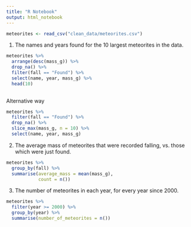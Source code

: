```yaml
---
title: "R Notebook"
output: html_notebook
---
```


```r
meteorites <- read_csv("clean_data/meteorites.csv")
```

1. The names and years found for the 10 largest meteorites in the data.

```r
meteorites %>% 
  arrange(desc(mass_g)) %>% 
  drop_na() %>% 
  filter(fall == "Found") %>% 
  select(name, year, mass_g) %>% 
  head(10)
  
```
Alternative way
```r
meteorites %>% 
  filter(fall == "Found") %>% 
  drop_na() %>% 
  slice_max(mass_g, n = 10) %>% 
  select(name, year, mass_g)
```
2. The average mass of meteorites that were recorded falling, vs. those which were just found.

```r
meteorites %>% 
  group_by(fall) %>% 
  summarise(average_mass = mean(mass_g),
            count = n())
```

3. The number of meteorites in each year, for every year since 2000.

```r
meteorites %>% 
  filter(year >= 2000) %>% 
  group_by(year) %>% 
  summarise(number_of_meteorites = n())
```


